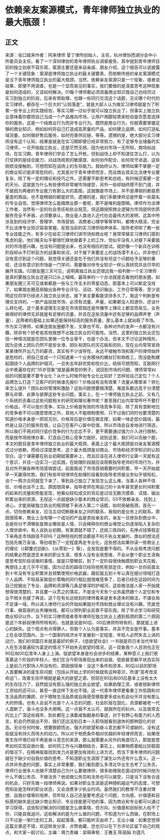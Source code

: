 # 依赖亲友案源模式，青年律师独立执业的最大瓶颈！
## 正文
来源：张口就来作者：阿来律师 垦丁律所创始人、主任，杭州律协西湖分会中小所委员会主任。看了一个深圳律协的青年律师执业调查报告，其中提到青年律师目前的独立创收不容乐观，案源主要还是来自亲戚、朋友介绍，这个报告可以说披露了一个关键现象：案源是律师独立执业的最关键要素，而依赖传统的亲友案源模式是当下青年律师独立执业的最大瓶颈。当然，依赖亲友案源只是一个现象，或者说结果，即便不用调查，也是一个显而易见的事实，我们要做的是深度思考这种现象是如何造成的，又该如何解决。01每个律师都必须具备商业知识我自己也经历过实习到独立的阶段，后来有带助理，也跟一些同行交流这个话题，无论哪个时代的实习律师，都存在一个巨大的“认知落差”，就是大部人认为做实习律师就是为了积累一些专业上的实践经验，等实习期一过似乎就可以独立执业了，但事实上独立执业意味着你要把自己当成一个产品推向市场，让用户用脚投票来检验是否愿意选择你的服务，这是一个纯商业行为而非专业行为。既然是商业行为，你就需要掌握足够的商业知识，例如如何将自己打造成高质量的产品，如何建立品牌，如何打造私域流量，如何做好售后服务，如何完善供应链，等等。遗憾的是，绝大部分实习律师没有这个认知，结果是就是在实习期即便已经非常努力，有了足够专业储备的实习律师，一旦开始独立执业，还是茫然无措，因为他对市场一无所知，商场如战场，在实习期，青年律师们学会了怎么开枪，但到战场上却不知道仗怎么打，以为打仗拼的是综合能力，对战场局势的敏感度、如何协作配合、如何攻守进退，这些统统没接触到，可想而知在战场上的生存能力。我始终认为，律师如果不掌握一定的商业知识是非常危险的，尤其是对于青年律师而言，而且商业其实比法律专业要复杂，除了有一定的理论和技巧之外，还需要不断思考和总结，有时候还需要一定的天分。这就是为什么有些律师非常被市场接受，另外一些却始终摸不到门道，并不是因为两者的专业能力有那么大的差距。这就像是市场上，并不是滞销的都是质量差的商品，也不是畅销的都是好货。遗憾的是，我们多数律师总是怀着一些莫名的专业自信，觉得律师怎么能搞商业那一套呢，那不是唯利是图嘛。律师作为法律工作者，当然有一定的社会责任和执业规范，但这跟按照商业逻辑为市场提供优质服务完全不矛盾，必须要承认，商业是人类进入近代社会最伟大的发明，这其中所涉及到的经济学、管理学、市场营销、消费者心理学等等学科，都博大精深，完全不比法律专业知识容易掌握。反观当前的实习律师培养体系，指导老师除了教一些专业技能之外，有多少在给实习律师们讲市场和商业呢？我常常替实习律师们感到焦虑的是，他们每天似乎都很忙碌地做着手上的工作，但似乎没有人对接下来要面对的市场感兴趣，也没有问题提出来，也没有相应的尝试。就好像一个新兵在训练阶段却从不打听前方的战事和状况，对于接下来要走上的战场漠不关心。并非他们没有意识到这个问题，我觉得关键还是在于他们并没有将这个问题给予足够的重视，还没有意识到市场是一门学问，需要像对待专业知识一样认真研究并且尽早的展开实践。02朋友圈三天可见，说明离独立执业还很远我一般判断一个实习律师是真的要独立执业还是只口头上喊喊，最简单的一个办法就是去看他的朋友圈，如果朋友圈三天可见或者都是一些与工作无关的零星动态，那基本上可以断定没戏了。如果朋友圈高频输出各种专业评论、活动、知识输出、工作日常等等，至少说明这位同学已经进入独立执业状态，接下来主要看能坚持多久了。我这个判断是有理论支持的，一款产品投放市场，必须有流量、声量，如果都没人知道你，还谈什么转化呢。这个基本道理无论是在市场营销还是传播学上理论上都显而易见，业务做得好的律师无非就是有足够的流量，并且在这些流量中还有足够的品牌声誉（声量），这两者的基础上如果还能保持较高的服务质量，那么基本上就站稳了市场。作为实习律师，如果连朋友圈都不发，文章也不写，各种对外的发声一点都没有兴趣，除非有个好老爸其他我想不出独立执业的可能性。当然，这里的独立执业还包括一种情况就是在团队里做一位专业骨干，也是个办法，但本文不讨论这种情形，因为总体上团队仍然不是安全港，团队有团队的天花板和风险，现在业内常常宣扬某某律所开出几万的薪资，其实有不少误导性，永远不接触市场和客户的律师始终是危险的，把自己变成一个只知道某一个业务模块的螺丝钉和熟练工，而没能构建起围绕个人品牌的护城河，一旦失去年龄优势和性价比，结局可想而知，互联网行业中普遍存在的“35岁现象”就是最典型的例子。说回到市场的问题，律师常常纠结的问题是要不要专业化？从什么时候开始专业化比较好？怎样给自己定位？个人品牌怎么打造？见客户的时候谁先报价？价格战有没有效果？流量从哪里来？转化率怎么提升？团队如何管理和激励？这些问题想要搞清楚，难度系数远高于分清楚罪与非罪、此罪与彼罪这些专业问题。事实上，在一个律师独立执业之前，又有几个系统的去看过这些问题相关的研究和理论著作呢？甚至我们业内常常呼吁不要打价格战，不可以低价竞争，实际上价格是有效的市场竞争手段，除了具有垄断地位的竞争者不可以随意使用之外，其他人不能限制使用，只不过我们同时也要清楚的知道价格本身是一把双刃剑，价格背后是价值在做支撑，如果一味走低价路线，最终是让自己的服务贬值，让自己在客户心智中贬值，所以市场会自发地进行筛选，所以我们不用对同行低价竞争的行为忿忿不平，更不需要通过强力介入进行限制，而是按市场规律办事，打造自己核心竞争力就好。说到这里，我们可以先破个题，本文的题目是青年律师独立执业的最大瓶颈，表面上这个最大瓶颈是对亲友案源模式过分依赖，而经过深度思考，这个最大瓶颈是对商业、市场和经济学知识的认知空白，这个课需要在执业初期就需要补上，而且应该在进入律师行业第一天就有这个意识，并且一边实习一边实践，在助理阶段就应该观察指导老师的市场行为，并且对外开展各种市场营销尝试，前面我说了市场营销需要时间积累，早一天开始就早一天赢得优势。我们有些年轻律师在助理阶段看到指导老师接业务似乎很轻松，谈个一两次合同就签下来了，等到自己独立了发现怎么这么难，当事人各种不信任，价格也谈不上去。原因很简单，指导老师在用自己的十余年甚至更长时间积累的起来的流量和势能变现，他看似轻松成交的背后是过往无数次摸索、试错、输出积累出来的资源，无视这一点就是缺少基本的商业常识。03不依赖亲友、找到上进心，才能突破独立执业的瓶颈接下来进入第二个话题，如何突破瓶颈。首先一点，切勿依赖亲友，应当主动切断跟亲友之间的联系，我指的是业务上的联系。原因很简单，商业上没有哪一个成功的产品是卖给亲友的，亲友一旦掺杂到商业中，会是你分不清哪些是商业哪些是人情，只会稀释你的商业嗅觉让你逐渐陷入复杂的人情世故中。有人说执业初期，有案源就不错了，还挑三拣四的，先挣点钱等稳定下来再走市场路径不好吗？这种短视的想法都是不利于执业发展的，类似的想法还包括先做万金油，等创收到了一定程度再走专业化，这些想法如果你读一些商业上的理论（《颠覆式创新》、《从零到一》等），会发现是要不得的。不从全局考虑问题的结果必然是透支未来的职业生涯，很多人没有全局思维，不会从整个职业生涯角度思考现阶段该做的事情，就是只管眼前，到了一定阶段很快触摸到职业天花板，再想往上走几乎不可能，因为过去的路径已经将他死死锁定住，例如一旦你前面五到十年没有专业积累并且频繁使用价格武器，跟前面五到十年认真在细分领域打造个人品牌、不轻易采取低价策略的同行相比就很难竞争了，后者已经在这段时间为自己挖掘出了专业、品牌和资源等几条足够深的护城河，这些做法是人家一开始就想得很清楚的，并且要一以贯之的落实，不是说今天有个业务虽然跟个人定位和专业不相关也接了再说，这个在有长远规划的律师看来是舍本逐末的做法，不谋全局不足谋一域，所以进入律师行业的开始如果就对市场和商业理论没有兴趣，凭直觉行事，做容易的业务赚快钱，都可以预判职业前景不容乐观。除了早点学习和研究商业知识以外，当下的实习律师或者青年律师在独立执业上遇到瓶颈的第二个原因是这个年龄段律师所特有的，也就是说是90后、00后律师所特有的，那就是上进心的缺失。这个观点有点得罪人，但我个人认为是事实，并且不完全是坏事。基本上在全球范围内，当一个国家的经济水平发展到一定程度，年轻人必然失去上进的动力，我们的邻国日本就是最好的例子，《低欲望社会》一书就是将日本当代年轻人在生活普遍较为富足的情况下开始失去欲望的情况，这一现象我个人目测也正在90后和00后青年人身上上演。低欲望本身是社会进步的结果，某种意义上我们很羡慕这个阶段的年轻人，他们在当今职场表现出来的自我、低欲甚至躺平状态实际上是前几代职场人所没有的，原因很简单：没这个条件和资本。80后以前的职场人首要解决的是生存问题（包括从开始上学的时候就有这种意识，所谓“高考改变命运”），改善生存环境就是最大的欲望之源，但现在90后和00后基本上没有太大的生存压力了，自然就没有那么强的独立执业欲望，如果助理工资、或者授新律师工资给的还可以，甚至一直这样下去也不错。这一代青年律师更看重工作氛围和对生活品质的兼顾，对于牺牲生活品质或自我感受换取更多成长机会似乎并没有那么大的热情。也有人会说不光是个人斗志的问题，社会阶层在固化，资源都被老一代人垄断了，奋斗也没多大用啊。这一点我不太认可，就我所在的杭州，以及我常去的北上广深这些城市，到处都在上演着咸鱼翻身的事迹，对于有野心有能力的人而言，机会仍然层出不穷，我们还远没到日本一入职场就看到退休的那种固化的状态。无论任何时候，想要脱颖而出，强大的欲望和奋斗意志都不可或缺的，没有这些就没有持久而伟大的动力。所以对于物质条件相对优越的年轻律师而言，如果改善生存环境已经不再是奋斗意志的来源，那么就需要从另外的角度切入，那就是思考如何实现自我价值、如何将工作与兴趣相结合，事实上，如果物质基础比较稳固的情况下，在精神层面找到发力点是更加有效的上进方式。而当下青年律师的问题就在于缺少对自我价值的思考，不知道职业生涯除了谋生以外还有什么意义。这一点并非务虚的问题，事实上非常重要，我们看到那么多清北毕业生去考了公务员，律师行业很多人也搞不清楚自己为什么要做律师，很多助理我在面试的时候问他为什么不做公务员、不做法务？他说做公务员和法务也可以接受，只是当下没有合适的机会，只好先做一段律师再说。如果对职业生涯是这种随机碰运气的态度，可想而知会是怎样的职业状态，又会浪费多少执业时间。虽然我们的教育不注重对理想、自我价值等的培养，但年轻人自己还是要考虑这个问题，方向感、价值感和目标感的缺失是比缺少商业知识、专业技能更可怕的事，因为商业和专业都可以通过学习获得，这些知识解决的问题是怎么做事情，但方向、价值感和目标别人给不了你，只能自我追问，这些解决的是为什么做的问题，不知道为什么而做，在职场上只不过是一架行走的工具，起起落落，都只能听天由命了。无讼小编：如果您觉得这篇文章还不错，欢迎转发分享、点赞收藏，您也可以在下方评论区留下自己的观点，和大家一起讨论。主编：靖力责编：梁萌审核：王雅玉 陈丽娟 刘逸凡